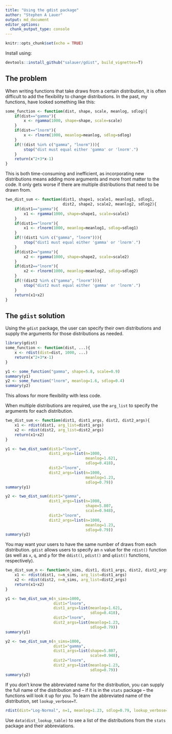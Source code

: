 ```yaml
---
title: "Using the gdist package"
author: "Stephen A Lauer"
output: md_document
editor_options: 
  chunk_output_type: console
---
```


```r
knitr::opts_chunk$set(echo = TRUE)
```

Install using:

```r
devtools::install_github("salauer/gdist", build_vignettes=T)
```


## The problem

When writing functions that take draws from a certain distribution, it is often difficult to add the flexibility to change distributions.
In the past, my functions, have looked something like this:

```r
some_function <- function(dist, shape, scale, meanlog, sdlog){
    if(dist=="gamma"){
        x <- rgamma(1000, shape=shape, scale=scale)
    }
    if(dist=="lnorm"){
        x <- rlnorm(1000, meanlog=meanlog, sdlog=sdlog)
    }
    if(!(dist %in% c("gamma", "lnorm"))){
        stop("dist must equal either 'gamma' or 'lnorm'.")
    }
    return(x^2+3*x-1)
}
```

This is both time-consuming and inefficient, as incorporating new distributions means adding more arguments and more front matter to the code.
It only gets worse if there are multiple distributions that need to be drawn from.

```r
two_dist_sum <- function(dist1, shape1, scale1, meanlog1, sdlog1,
                         dist2, shape2, scale2, meanlog2, sdlog2){
    if(dist1=="gamma"){
        x1 <- rgamma(1000, shape=shape1, scale=scale1)
    }
    if(dist1=="lnorm"){
        x1 <- rlnorm(1000, meanlog=meanlog1, sdlog=sdlog1)
    }
    if(!(dist1 %in% c("gamma", "lnorm"))){
        stop("dist1 must equal either 'gamma' or 'lnorm'.")
    }
    if(dist2=="gamma"){
        x2 <- rgamma(1000, shape=shape2, scale=scale2)
    }
    if(dist2=="lnorm"){
        x2 <- rlnorm(1000, meanlog=meanlog2, sdlog=sdlog2)
    }
    if(!(dist2 %in% c("gamma", "lnorm"))){
        stop("dist2 must equal either 'gamma' or 'lnorm'.")
    }
    return(x1+x2)
}
```

## The `gdist` solution

Using the `gdist` package, the user can specify their own distributions and supply the arguments for those distributions as needed.

```r
library(gdist)
some_function <- function(dist, ...){
    x <- rdist(dist=dist, 1000, ...)
    return(x^2+3*x-1)
}

y1 <- some_function("gamma", shape=5.8, scale=0.9)
summary(y1)
y2 <- some_function("lnorm", meanlog=1.6, sdlog=0.4)
summary(y2)
```

This allows for more flexibility with less code.

When multiple distributions are required, use the `arg_list` to specify the arguments for each distribution.

```r
two_dist_sum <- function(dist1, dist1_args, dist2, dist2_args){
    x1 <- rdist(dist1, arg_list=dist1_args)
    x2 <- rdist(dist2, arg_list=dist2_args)
    return(x1+x2)
}

y1 <- two_dist_sum(dist1="lnorm",
                   dist1_args=list(n=1000,
                                   meanlog=1.621,
                                   sdlog=0.418),
                   dist2="lnorm",
                   dist2_args=list(n=1000,
                                   meanlog=1.23,
                                   sdlog=0.79))
summary(y1)

y2 <- two_dist_sum(dist1="gamma",
                   dist1_args=list(n=1000,
                                   shape=5.807,
                                   scale=0.948),
                   dist2="lnorm",
                   dist2_args=list(n=1000,
                                   meanlog=1.23,
                                   sdlog=0.79))
summary(y2)
```

You may want your users to have the same number of draws from each distribution.
`gdist` allows users to specify an `n` value for the `rdist()` function (as well as `x`, `q`, and `p` for the `ddist()`, `pdist()` and `qdist()` functions, respectively).

```r
two_dist_sum_n <- function(n_sims, dist1, dist1_args, dist2, dist2_args){
    x1 <- rdist(dist1, n=n_sims, arg_list=dist1_args)
    x2 <- rdist(dist2, n=n_sims, arg_list=dist2_args)
    return(x1+x2)
}

y1 <- two_dist_sum_n(n_sims=1000,
                     dist1="lnorm",
                     dist1_args=list(meanlog=1.621,
                                     sdlog=0.418),
                     dist2="lnorm",
                     dist2_args=list(meanlog=1.23,
                                     sdlog=0.79))
summary(y1)

y2 <- two_dist_sum_n(n_sims=1000,
                     dist1="gamma",
                     dist1_args=list(shape=5.807,
                                     scale=0.948),
                     dist2="lnorm",
                     dist2_args=list(meanlog=1.23,
                                     sdlog=0.79))
summary(y2)
```

If you don't know the abbreviated name for the distribution, you can supply the full name of the distribution and -- if it is in the `stats` package -- the functions will look it up for you.
To learn the abbreviated name of the distribution, set `lookup_verbose=T`.

```r
rdist(dist="Log-Normal", n=1, meanlog=1.23, sdlog=0.79, lookup_verbose=T)
```

Use `data(dist_lookup_table)` to see a list of the distributions from the `stats` package and their abbreviations.
